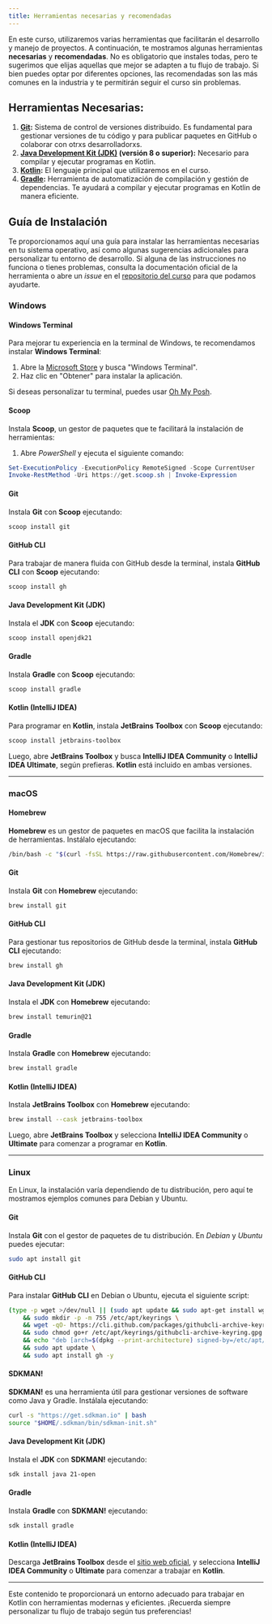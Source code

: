 ```yaml
---
title: Herramientas necesarias y recomendadas
---
```



<ReadingTime />

En este curso, utilizaremos varias herramientas que facilitarán el desarrollo y manejo de proyectos. A continuación, te mostramos algunas herramientas **necesarias** y **recomendadas**. No es obligatorio que instales todas, pero te sugerimos que elijas aquellas que mejor se adapten a tu flujo de trabajo. Si bien puedes optar por diferentes opciones, las recomendadas son las más comunes en la industria y te permitirán seguir el curso sin problemas.

## Herramientas Necesarias:

1. **[Git](https://git-scm.com/):** Sistema de control de versiones distribuido. Es fundamental para gestionar versiones de tu código y para publicar paquetes en GitHub o colaborar con otrxs desarrolladorxs.
2. **[Java Development Kit (JDK)](https://www.java.com/es/) (versión 8 o superior):** Necesario para compilar y ejecutar programas en Kotlin.
3. **[Kotlin](https://kotlinlang.org/):** El lenguaje principal que utilizaremos en el curso.
4. **[Gradle](https://gradle.org/):** Herramienta de automatización de compilación y gestión de dependencias. Te ayudará a compilar y ejecutar programas en Kotlin de manera eficiente.

## Guía de Instalación

Te proporcionamos aquí una guía para instalar las herramientas necesarias en tu sistema operativo, así como algunas sugerencias adicionales para personalizar tu entorno de desarrollo. Si alguna de las instrucciones no funciona o tienes problemas, consulta la documentación oficial de la herramienta o abre un *issue* en el [repositorio del curso](https://github.com/r8vnhill/dibs) para que podamos ayudarte.

### Windows

#### Windows Terminal

Para mejorar tu experiencia en la terminal de Windows, te recomendamos instalar **Windows Terminal**:

1. Abre la [Microsoft Store](https://www.microsoft.com/es-mx/p/windows-terminal/9n0dx20hk701) y busca "Windows Terminal".
2. Haz clic en "Obtener" para instalar la aplicación.

Si deseas personalizar tu terminal, puedes usar [Oh My Posh](https://ohmyposh.dev/).

#### Scoop

Instala **Scoop**, un gestor de paquetes que te facilitará la instalación de herramientas:

1. Abre _PowerShell_ y ejecuta el siguiente comando:

```powershell
Set-ExecutionPolicy -ExecutionPolicy RemoteSigned -Scope CurrentUser
Invoke-RestMethod -Uri https://get.scoop.sh | Invoke-Expression
```

#### Git

Instala **Git** con **Scoop** ejecutando:

```powershell
scoop install git
```

#### GitHub CLI

Para trabajar de manera fluida con GitHub desde la terminal, instala **GitHub CLI** con **Scoop** ejecutando:

```powershell
scoop install gh
```

#### Java Development Kit (JDK)

Instala el **JDK** con **Scoop** ejecutando:

```powershell
scoop install openjdk21
```

#### Gradle

Instala **Gradle** con **Scoop** ejecutando:

```powershell
scoop install gradle
```

#### Kotlin (IntelliJ IDEA)

Para programar en **Kotlin**, instala **JetBrains Toolbox** con **Scoop** ejecutando:

```powershell
scoop install jetbrains-toolbox
```

Luego, abre **JetBrains Toolbox** y busca **IntelliJ IDEA Community** o **IntelliJ IDEA Ultimate**, según prefieras. **Kotlin** está incluido en ambas versiones.

---

### macOS

#### Homebrew

**Homebrew** es un gestor de paquetes en macOS que facilita la instalación de herramientas. Instálalo ejecutando:

```bash
/bin/bash -c "$(curl -fsSL https://raw.githubusercontent.com/Homebrew/install/HEAD/install.sh)"
```

#### Git

Instala **Git** con **Homebrew** ejecutando:

```bash
brew install git
```

#### GitHub CLI

Para gestionar tus repositorios de GitHub desde la terminal, instala **GitHub CLI** ejecutando:

```bash
brew install gh
```

#### Java Development Kit (JDK)

Instala el **JDK** con **Homebrew** ejecutando:

```bash
brew install temurin@21
```

#### Gradle

Instala **Gradle** con **Homebrew** ejecutando:

```bash
brew install gradle
```

#### Kotlin (IntelliJ IDEA)

Instala **JetBrains Toolbox** con **Homebrew** ejecutando:

```bash
brew install --cask jetbrains-toolbox
```

Luego, abre **JetBrains Toolbox** y selecciona **IntelliJ IDEA Community** o **Ultimate** para comenzar a programar en **Kotlin**.

---

### Linux

En Linux, la instalación varía dependiendo de tu distribución, pero aquí te mostramos ejemplos comunes para Debian y Ubuntu.

#### Git

Instala **Git** con el gestor de paquetes de tu distribución. En _Debian_ y _Ubuntu_ puedes ejecutar:

```bash
sudo apt install git
```

#### GitHub CLI

Para instalar **GitHub CLI** en Debian o Ubuntu, ejecuta el siguiente script:

```bash
(type -p wget >/dev/null || (sudo apt update && sudo apt-get install wget -y)) \
	&& sudo mkdir -p -m 755 /etc/apt/keyrings \
	&& wget -qO- https://cli.github.com/packages/githubcli-archive-keyring.gpg | sudo tee /etc/apt/keyrings/githubcli-archive-keyring.gpg > /dev/null \
	&& sudo chmod go+r /etc/apt/keyrings/githubcli-archive-keyring.gpg \
	&& echo "deb [arch=$(dpkg --print-architecture) signed-by=/etc/apt/keyrings/githubcli-archive-keyring.gpg] https://cli.github.com/packages stable main" | sudo tee /etc/apt/sources.list.d/github-cli.list > /dev/null \
	&& sudo apt update \
	&& sudo apt install gh -y
```

#### SDKMAN!

**SDKMAN!** es una herramienta útil para gestionar versiones de software como Java y Gradle. Instálala ejecutando:

```bash
curl -s "https://get.sdkman.io" | bash
source "$HOME/.sdkman/bin/sdkman-init.sh"
```

#### Java Development Kit (JDK)

Instala el **JDK** con **SDKMAN!** ejecutando:

```bash
sdk install java 21-open
```

#### Gradle

Instala **Gradle** con **SDKMAN!** ejecutando:

```bash
sdk install gradle
```

#### Kotlin (IntelliJ IDEA)

Descarga **JetBrains Toolbox** desde el [sitio web oficial](https://www.jetbrains.com/toolbox-app/download/), y selecciona **IntelliJ IDEA Community** o **Ultimate** para comenzar a trabajar en **Kotlin**.

---

Este contenido te proporcionará un entorno adecuado para trabajar en Kotlin con herramientas modernas y eficientes. ¡Recuerda siempre personalizar tu flujo de trabajo según tus preferencias!